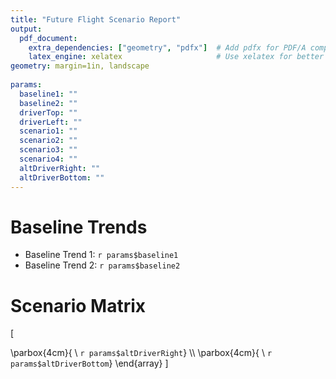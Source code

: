```yaml
---
title: "Future Flight Scenario Report"
output: 
  pdf_document:
    extra_dependencies: ["geometry", "pdfx"]  # Add pdfx for PDF/A compliance
    latex_engine: xelatex                     # Use xelatex for better font support
geometry: margin=1in, landscape
  
params:
  baseline1: ""
  baseline2: ""
  driverTop: ""
  driverLeft: ""
  scenario1: ""
  scenario2: ""
  scenario3: ""
  scenario4: ""
  altDriverRight: ""
  altDriverBottom: ""
---
```


# Baseline Trends

- Baseline Trend 1: `r params$baseline1`
- Baseline Trend 2: `r params$baseline2`

# Scenario Matrix

\[
\begin{array}{c}
\parbox{4cm}{\centering \textbf{Driver 1} \\ `r params$driverTop`} \\\\
\hspace{10mm}
\parbox{4cm}{\centering \textbf{Driver 2} \\ `r params$driverLeft`}
\hspace{2mm}
\begin{array}{|l|l|}
\hline
\textbf{Scenario 1} & \textbf{Scenario 2} \\
\parbox{6cm}{`r params$scenario1`} & \parbox{6cm}{`r params$scenario2`} \\
\hline
\textbf{Scenario 3} & \textbf{Scenario 4} \\
\parbox{6cm}{`r params$scenario3`} & \parbox{6cm}{`r params$scenario4`} \\
\hline
\end{array}
\hspace{2mm} 
\parbox{4cm}{\centering \textbf{Alternative Driver 2} \\ `r params$altDriverRight`} \\\\
\hspace{2mm} 
\parbox{4cm}{\centering \textbf{Alternative Driver 1} \\ `r params$altDriverBottom`} 
\end{array}
\]
